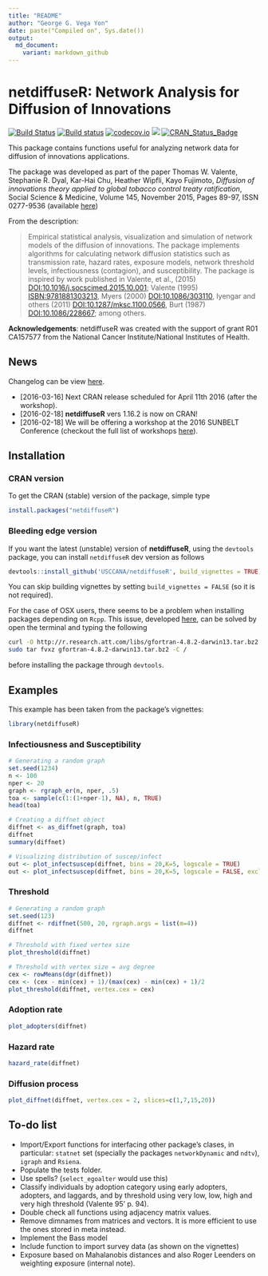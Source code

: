 ```yaml
---
title: "README"
author: "George G. Vega Yon"
date: paste("Compiled on", Sys.date())
output: 
  md_document:
    variant: markdown_github
---
```


# netdiffuseR: Network Analysis for Diffusion of Innovations

[![Build Status](https://travis-ci.org/USCCANA/netdiffuseR.svg?branch=master)](https://travis-ci.org/USCCANA/netdiffuseR) [![Build status](https://ci.appveyor.com/api/projects/status/6u48wgl1lqak2jum?svg=true)](https://ci.appveyor.com/project/gvegayon/netdiffuser) [![codecov.io](https://codecov.io/github/USCCANA/netdiffuseR/coverage.svg?branch=master)](https://codecov.io/github/USCCANA/netdiffuseR?branch=master) 
[![](http://cranlogs.r-pkg.org/badges/netdiffuseR)](http://cran.rstudio.com/web/packages/netdiffuseR/index.html) [![CRAN_Status_Badge](http://www.r-pkg.org/badges/version/netdiffuseR)](http://cran.r-project.org/package=netdiffuseR)

This package contains functions useful for analyzing network data for diffusion of innovations applications.

The package was developed as part of the paper Thomas W. Valente, Stephanie R.
Dyal, Kar-Hai Chu, Heather Wipfli, Kayo Fujimoto, *Diffusion of innovations theory applied to global tobacco control treaty ratification*,
Social Science & Medicine, Volume 145, November 2015, Pages 89-97, ISSN 0277-9536
(available [here](http://www.sciencedirect.com/science/article/pii/S027795361530143X))

From the description:

> Empirical statistical analysis, visualization and simulation
> of network models of the diffusion of innovations. The package implements
> algorithms for calculating network diffusion statistics such as transmission
> rate, hazard rates, exposure models, network threshold levels, infectiousness
> (contagion), and susceptibility. The package is inspired by work published
> in Valente, et al., (2015) <DOI:10.1016/j.socscimed.2015.10.001>;
> Valente (1995) <ISBN:9781881303213>, Myers (2000) <DOI:10.1086/303110>,
> Iyengar and others (2011) <DOI:10.1287/mksc.1100.0566>,
> Burt (1987) <DOI:10.1086/228667>; among others.
  
__Acknowledgements__:  netdiffuseR was created with the support of grant R01 CA157577 from the National Cancer Institute/National Institutes of Health. 

## News

Changelog can be view [here](NEWS.md).

* [2016-03-16] Next CRAN release scheduled for April 11th 2016 (after the workshop).
* [2016-02-18] __netdiffuseR__ vers 1.16.2 is now on CRAN!
* [2016-02-18] We will be offering a workshop at the 2016 SUNBELT Conference (checkout the full list of workshops [here](http://insna.org/sunbelt2016/program/)).

## Installation

### CRAN version

To get the CRAN (stable) version of the package, simple type

```r
install.packages("netdiffuseR")
```

### Bleeding edge version

If you want the latest (unstable) version of __netdiffuseR__, using the `devtools` package, you can install `netdiffuseR` dev version as follows

```r
devtools::install_github('USCCANA/netdiffuseR', build_vignettes = TRUE)
```

You can skip building vignettes by setting `build_vignettes = FALSE` (so it is not required).

For the case of OSX users, there seems to be a problem when installing packages 
depending on `Rcpp`. This issue, developed [here](https://github.com/USCCANA/netdiffuseR/issues/3),
can be solved by open the terminal and typing the following

```sh
curl -O http://r.research.att.com/libs/gfortran-4.8.2-darwin13.tar.bz2
sudo tar fvxz gfortran-4.8.2-darwin13.tar.bz2 -C /
```

before installing the package through `devtools`.

## Examples

This example has been taken from the package's vignettes:


```r
library(netdiffuseR)
```

### Infectiousness and Susceptibility

```r
# Generating a random graph
set.seed(1234)
n <- 100
nper <- 20
graph <- rgraph_er(n, nper, .5)
toa <- sample(c(1:(1+nper-1), NA), n, TRUE)
head(toa)

# Creating a diffnet object
diffnet <- as_diffnet(graph, toa)
diffnet
summary(diffnet)

# Visualizing distribution of suscep/infect
out <- plot_infectsuscep(diffnet, bins = 20,K=5, logscale = TRUE)
out <- plot_infectsuscep(diffnet, bins = 20,K=5, logscale = FALSE, exclude.zeros = TRUE)
```

### Threshold

```r
# Generating a random graph
set.seed(123)
diffnet <- rdiffnet(500, 20, rgraph.args = list(m=4))
diffnet

# Threshold with fixed vertex size
plot_threshold(diffnet)

# Threshold with vertex size = avg degree
cex <- rowMeans(dgr(diffnet))
cex <- (cex - min(cex) + 1)/(max(cex) - min(cex) + 1)/2
plot_threshold(diffnet, vertex.cex = cex)
```

### Adoption rate

```r
plot_adopters(diffnet)
```


### Hazard rate

```r
hazard_rate(diffnet)
```


### Diffusion process

```r
plot_diffnet(diffnet, vertex.cex = 2, slices=c(1,7,15,20))
```


## To-do list

- Import/Export functions for interfacing other package's clases, in particular: `statnet` set (specially the packages `networkDynamic` and `ndtv`), `igraph` and `Rsiena`.
- Populate the tests folder.
- Use spells? (`select_egoalter` would use this)
- Classify individuals by adoption category using early adopters, adopters, and laggards, and by threshold using very low, low, high and very high threshold (Valente 95' p. 94).
- Double check all functions using adjacency matrix values.
- Remove dimnames from matrices and vectors. It is more efficient to use the ones stored in meta instead.
- Implement the Bass model
- Include function to import survey data (as shown on the vignettes)
- Exposure based on Mahalanobis distances and also Roger Leenders on weighting exposure (internal note).
